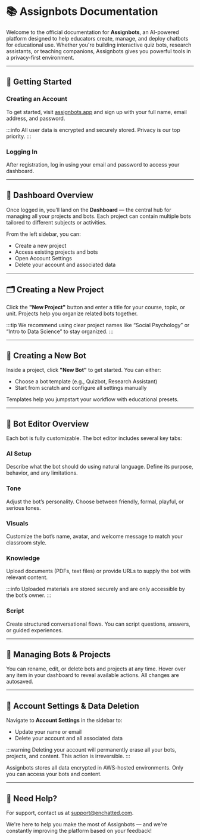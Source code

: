 # 📚 Assignbots Documentation

Welcome to the official documentation for **Assignbots**, an AI-powered platform designed to help educators create, manage, and deploy chatbots for educational use. Whether you're building interactive quiz bots, research assistants, or teaching companions, Assignbots gives you powerful tools in a privacy-first environment.

---

## 🚀 Getting Started

### Creating an Account
To get started, visit [assignbots.app](#) and sign up with your full name, email address, and password.

:::info
All user data is encrypted and securely stored. Privacy is our top priority.
:::

### Logging In
After registration, log in using your email and password to access your dashboard.

---

## 🧭 Dashboard Overview

Once logged in, you’ll land on the **Dashboard** — the central hub for managing all your projects and bots. Each project can contain multiple bots tailored to different subjects or activities.

From the left sidebar, you can:

- Create a new project
- Access existing projects and bots
- Open Account Settings
- Delete your account and associated data

---

## 🗂️ Creating a New Project

Click the **"New Project"** button and enter a title for your course, topic, or unit. Projects help you organize related bots together.

:::tip
We recommend using clear project names like “Social Psychology” or “Intro to Data Science” to stay organized.
:::

---

## 🤖 Creating a New Bot

Inside a project, click **"New Bot"** to get started. You can either:

- Choose a bot template (e.g., Quizbot, Research Assistant)
- Start from scratch and configure all settings manually

Templates help you jumpstart your workflow with educational presets.

---

## 🧠 Bot Editor Overview

Each bot is fully customizable. The bot editor includes several key tabs:

### AI Setup
Describe what the bot should do using natural language. Define its purpose, behavior, and any limitations.

### Tone
Adjust the bot’s personality. Choose between friendly, formal, playful, or serious tones.

### Visuals
Customize the bot’s name, avatar, and welcome message to match your classroom style.

### Knowledge
Upload documents (PDFs, text files) or provide URLs to supply the bot with relevant content.

:::info
Uploaded materials are stored securely and are only accessible by the bot’s owner.
:::

### Script
Create structured conversational flows. You can script questions, answers, or guided experiences.

---

## 🔧 Managing Bots & Projects

You can rename, edit, or delete bots and projects at any time. Hover over any item in your dashboard to reveal available actions. All changes are autosaved.

---

## 🔐 Account Settings & Data Deletion

Navigate to **Account Settings** in the sidebar to:

- Update your name or email
- Delete your account and all associated data

:::warning
Deleting your account will permanently erase all your bots, projects, and content. This action is irreversible.
:::

Assignbots stores all data encrypted in AWS-hosted environments. Only you can access your bots and content.

---

## 💬 Need Help?

For support, contact us at [support@enchatted.com](mailto:support@enchatted.com).

We're here to help you make the most of Assignbots — and we're constantly improving the platform based on your feedback!

